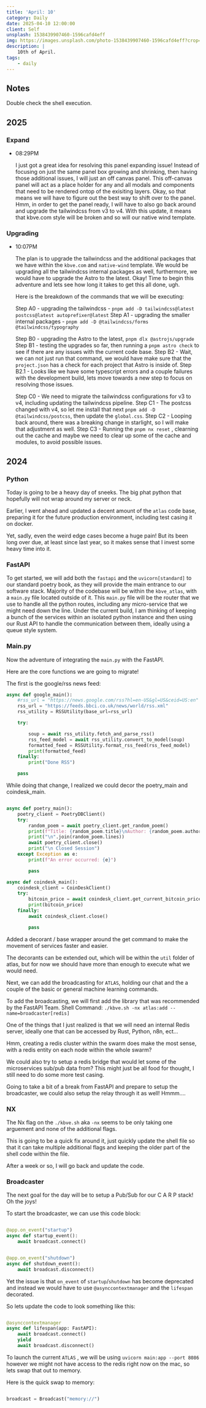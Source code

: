 ```yaml
---
title: 'April: 10'
category: Daily
date: 2025-04-10 12:00:00
client: Self
unsplash: 1538439907460-1596cafd4eff
img: https://images.unsplash.com/photo-1538439907460-1596cafd4eff?crop=entropy&cs=srgb&fm=jpg&ixid=MnwzNjM5Nzd8MHwxfHJhbmRvbXx8fHx8fHx8fDE2ODE3NDg2ODY&ixlib=rb-4.0.3&q=85
description: |
    10th of April.
tags:
    - daily
---
```


<Adsense />


## Notes

Double check the shell execution.


## 2025

### Expand

-   08:29PM

    I just got a great idea for resolving this panel expanding issue!
    Instead of focusing on just the same panel box growing and shrinking, then having those additional issues, I will just an off canvas panel.
    This off-canvas panel will act as a place holder for any and all modals and components that need to be rendered ontop of the exisiting layers.
    Okay, so that means we will have to figure out the best way to shift over to the panel.
    Hmm, in order to get the panel ready, I will have to also go back around and upgrade the tailwindcss from v3 to v4.
    With this update, it means that kbve.com style will be broken and so will our native wind template.

### Upgrading

-   10:07PM

    The plan is to upgrade the tailwindcss and the additional packages that we have within the `kbve.com` and `native-wind` template.
    We would be upgrading all the tailwindcss internal packages as well, furthermore, we would have to upgrade the Astro to the latest.
    Okay! Time to begin this adventure and lets see how long it takes to get this all done, ugh. 

    Here is the breakdown of the commands that we will be executing:

    Step A0 - upgrading the tailwindcss - `pnpm add -D tailwindcss@latest postcss@latest autoprefixer@latest`
    Step A1 - upgrading the smaller internal packages -  `pnpm add -D @tailwindcss/forms @tailwindcss/typography`

    Step B0 - upgrading the Astro to the latest, `pnpm dlx @astrojs/upgrade`
    Step B1 - testing the upgrades so far, then running a `pnpm astro check` to see if there are any issues with the current code base.
    Step B2 - Wait, we can not just run that command, we would have make sure that the `project.json` has a check for each project that Astro is inside of.
    Step B2.1 - Looks like we have some typescript errors and a couple failures with the development build, lets move towards a new step to focus on resolving those issues.

    Step C0 - We need to migrate the tailwindcss configurations for v3 to v4, including updating the tailwindcss pipeline.
    Step C1 - The postcss changed with v4, so let me install that next `pnpm add -D @tailwindcss/postcss`, then update the `global.css`.
    Step C2 - Looping back around, there was a breaking change in starlight, so I will make that adjustment as well.
    Step C3 - Running the `pnpm nx reset` , clearning out the cache and maybe we need to clear up some of the cache and modules, to avoid possible issues.

## 2024


### Python

Today is going to be a heavy day of sneeks.
The big phat python that hopefully will not wrap around my server or neck.

Earlier, I went ahead and updated a decent amount of the `atlas` code base, preparing it for the future production environment, including test casing it on docker.

Yet, sadly, even the weird edge cases become a huge pain! But its been long over due, at least since last year, so it makes sense that I invest some heavy time into it.


### FastAPI

To get started, we will add both the `fastapi` and the `uvicorn[standard]` to our standard poetry book, as they will provide the main entrance to our software stack.
Majority of the codebase will be within the `kbve_atlas`, with a `main.py` file located outside of it.
This `main.py` file will be the router that we use to handle all the python routes, including any micro-service that we might need down the line.
Under the current build, I am thinking of keeping a bunch of the services within an isolated python instance and then using our Rust API to handle the communication between them, ideally using a queue style system.


### Main.py

Now the adventure of integrating the `main.py` with the FastAPI.

Here are the core functions we are going to migrate!

The first is the google/rss news feed:

```python
async def google_main():
    #rss_url = "https://news.google.com/rss?hl=en-US&gl=US&ceid=US:en"
    rss_url = "https://feeds.bbci.co.uk/news/world/rss.xml"
    rss_utility = RSSUtility(base_url=rss_url)

    try:

        soup = await rss_utility.fetch_and_parse_rss()
        rss_feed_model = await rss_utility.convert_to_model(soup)
        formatted_feed = RSSUtility.format_rss_feed(rss_feed_model)
        print(formatted_feed)
    finally:
        print("Done RSS")

    pass
```

While doing that change, I realized we could decor the poetry_main and coindesk_main.

```python

async def poetry_main():
    poetry_client = PoetryDBClient()
    try:
        random_poem = await poetry_client.get_random_poem()
        print(f"Title: {random_poem.title}\nAuthor: {random_poem.author}\n")
        print("\n".join(random_poem.lines))
        await poetry_client.close()
        print("\n Closed Session")
    except Exception as e:
        print(f"An error occurred: {e}")

        pass

async def coindesk_main():
    coindesk_client = CoinDeskClient()
    try:
        bitcoin_price = await coindesk_client.get_current_bitcoin_price()
        print(bitcoin_price)
    finally:
        await coindesk_client.close()

        pass


```

Added a decorant / base wrapper around the get command to make the movement of services faster and easier.

The decorants can be extended out, which will be within the `util` folder of atlas, but for now we should have more than enough to execute what we would need.

Next, we can add the broadcasting for `ATLAS`, holding our chat and the a couple of the basic or general machine learning commands.

To add the broadcasting, we will first add the library that was recommended by the FastAPI Team.
Shell Command: `./kbve.sh -nx atlas:add --name=broadcaster[redis]`

One of the things that I just realized is that we will need an internal Redis server, ideally one that can be accessed by Rust, Python, n8n, ect...

Hmm, creating a redis cluster within the swarm does make the most sense, with a redis entity on each node within the whole swarm?

We could also try to setup a redis bridge that would let some of the microservices sub/pub data from? This might just be all food for thought, I still need to do some more test casing.

Going to take a bit of a break from FastAPI and prepare to setup the broadcaster, we could also setup the relay through it as well! Hmmm....


### NX

The Nx flag on the `./kbve.sh` aka `-nx` seems to be only taking one arguement and none of the additional flags.

This is going to be a quick fix around it, just quickly update the shell file so that it can take multiple additional flags and keeping the older part of the shell code within the file.

After a week or so, I will go back and update the code.


### Broadcaster

The next goal for the day will be to setup a Pub/Sub for our C A R P stack! Oh the joys!

To start the broadcaster, we can use this code block:

```python

@app.on_event("startup")
async def startup_event():
    await broadcast.connect()


@app.on_event("shutdown")
async def shutdown_event():
    await broadcast.disconnect()

```

Yet the issue is that `on_event` of `startup`/`shutdown` has become deprecated and instead we would have to use `@asynccontextmanager` and the `lifespan` decorated.

So lets update the code to look something like this:

```python

@asynccontextmanager
async def lifespan(app: FastAPI):
    await broadcast.connect()
    yield
    await broadcast.disconnect()

```

To launch the current `ATLAS` , we will be using `uvicorn main:app --port 8086` however we might not have access to the redis right now on the mac, so lets swap that out to memory. 

Here is the quick swap to memory:

```python

broadcast = Broadcast("memory://")

```

